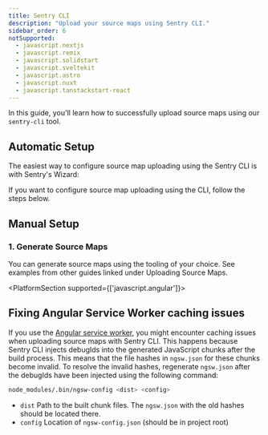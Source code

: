 ```yaml
---
title: Sentry CLI
description: "Upload your source maps using Sentry CLI."
sidebar_order: 6
notSupported:
  - javascript.nextjs
  - javascript.remix
  - javascript.solidstart
  - javascript.sveltekit
  - javascript.astro
  - javascript.nuxt
  - javascript.tanstackstart-react
---
```


In this guide, you'll learn how to successfully upload source maps using our `sentry-cli` tool.

<Include name="debug-id-requirement.mdx" />

## Automatic Setup

The easiest way to configure source map uploading using the Sentry CLI is with Sentry's Wizard:

<Include name="sourcemaps-wizard-instructions.mdx" />

If you want to configure source map uploading using the CLI, follow the steps below.

## Manual Setup

### 1. Generate Source Maps

You can generate source maps using the tooling of your choice. See examples from other guides linked under <PlatformLink to="/sourcemaps/uploading/">Uploading Source Maps</PlatformLink>.

<Include name="sentry-cli-sourcemaps.mdx" />

<PlatformSection supported={['javascript.angular']}>

## Fixing Angular Service Worker caching issues

If you use the [Angular service worker](https://angular.dev/ecosystem/service-workers), you might encounter caching issues when uploading source maps with Sentry CLI.
This happens because Sentry CLI injects debugIds into the generated JavaScript chunks after the build process.
This means that the file hashes in `ngsw.json` for these chunks become invalid.
To resolve the invalid hashes, regenerate `ngsw.json` after the debugIds have been injected using the following command:

```bash
node_modules/.bin/ngsw-config <dist> <config>
```

- `dist` Path to the built chunk files. The `ngsw.json` with the old hashes should be located there.
- `config` Location of `ngsw-config.json` (should be in project root)

</PlatformSection>
